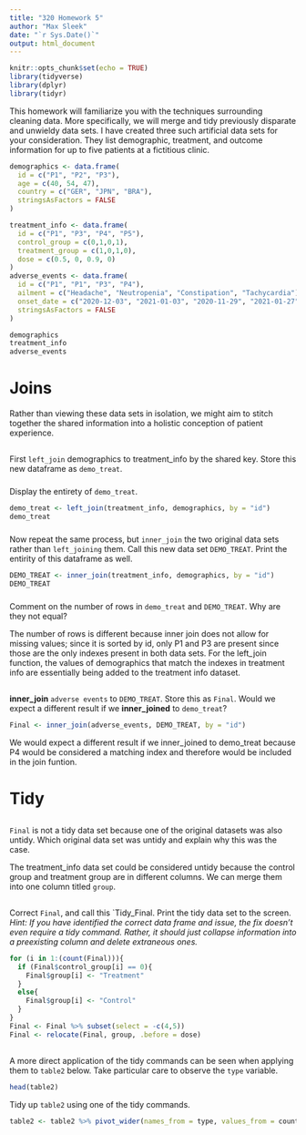 ```yaml
---
title: "320 Homework 5"
author: "Max Sleek"
date: "`r Sys.Date()`"
output: html_document
---
```


```r
knitr::opts_chunk$set(echo = TRUE)
library(tidyverse) 
library(dplyr)
library(tidyr)
```

This homework will familiarize you with the techniques surrounding cleaning data.  More specifically, we will merge and tidy previously disparate and unwieldy data sets.  I have created three such artificial data sets for your consideration.  They list demographic, treatment, and outcome information for up to five patients at a fictitious clinic.  

```r
demographics <- data.frame(
  id = c("P1", "P2", "P3"),
  age = c(40, 54, 47),
  country = c("GER", "JPN", "BRA"),
  stringsAsFactors = FALSE
)

treatment_info <- data.frame(
  id = c("P1", "P3", "P4", "P5"),
  control_group = c(0,1,0,1),
  treatment_group = c(1,0,1,0),
  dose = c(0.5, 0, 0.9, 0)
)
adverse_events <- data.frame(
  id = c("P1", "P1", "P3", "P4"),
  ailment = c("Headache", "Neutropenia", "Constipation", "Tachycardia"),
  onset_date = c("2020-12-03", "2021-01-03", "2020-11-29", "2021-01-27"),
  stringsAsFactors = FALSE
)

demographics
treatment_info
adverse_events
```

# Joins 
Rather than viewing these data sets in isolation, we might aim to stitch together the shared information into a holistic conception of patient experience.  

## 

First `left_join` demographics to treatment_info by the shared key.  Store this new dataframe as `demo_treat`.  

### 

Display the entirety of `demo_treat`. 

```r
demo_treat <- left_join(treatment_info, demographics, by = "id")
demo_treat
```

### 
Now repeat the same process, but `inner_join` the two original data sets rather than `left_joining` them.  Call this new data set `DEMO_TREAT`. Print the entirity of this dataframe as well. 

```r
DEMO_TREAT <- inner_join(treatment_info, demographics, by = "id")
DEMO_TREAT
```

### 

Comment on the number of rows in `demo_treat` and `DEMO_TREAT`.  Why are they not equal?  

The number of rows is different because inner join does not allow for missing values; since it is sorted by id, only P1 and P3 are present since those are the only indexes present in both data sets. For the left_join function, the values of demographics that match the indexes in treatment info are essentially being added to the treatment info dataset. 

## 

**inner_join** `adverse events` to `DEMO_TREAT`.  Store this as `Final`.  Would we expect a different result if we **inner_joined** to `demo_treat`? 

```r
Final <- inner_join(adverse_events, DEMO_TREAT, by = "id")
```

We would expect a different result if we inner_joined to demo_treat because P4 would be considered a matching index and therefore would be included in the join funtion. 

# Tidy

## 

`Final` is not a tidy data set because one of the original datasets was also untidy.  Which original data set was untidy and explain why this was the case.  

The treatment_info data set could be considered untidy because the control group and treatment group are in different columns. We can merge them into one column titled `group`.

## 

Correct `Final`, and call this `Tidy_Final.  Print the tidy data set to the screen.  *Hint: If you have identified the correct data frame and issue, the fix doesn't even require a tidy command.  Rather, it should just collapse information into a preexisting column and delete extraneous ones.*

```r
for (i in 1:(count(Final))){
  if (Final$control_group[i] == 0){
    Final$group[i] <- "Treatment"
  }
  else{
    Final$group[i] <- "Control"
  }
}
Final <- Final %>% subset(select = -c(4,5))
Final <- relocate(Final, group, .before = dose)
```

##

A more direct application of the tidy commands can be seen when applying them to `table2` below.  Take particular care to observe the `type` variable.  

```r
head(table2)
```

Tidy up `table2` using one of the tidy commands.  

```r
table2 <- table2 %>% pivot_wider(names_from = type, values_from = count)
```